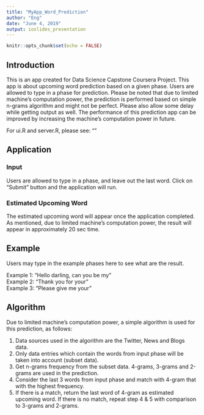 ---
title: "MyApp_Word_Prediction"
author: "Eng"
date: "June 4, 2019"
output: ioslides_presentation
---

```{r setup, include=FALSE}
knitr::opts_chunk$set(echo = FALSE)
```

## Introduction

This is an app created for Data Science Capstone Coursera Project. This app is about upcoming word prediction based on a given phase. Users are allowed to type in a phase for prediction. Please be noted that due to limited machine's computation power, the prediction is performed based on simple n-grams algorithm and might not be perfect. Please also allow some delay while getting output as well. The performance of this prediction app can be improved by increasing the machine's computation power in future.   

For ui.R and server.R, please see: "" 

## Application

### Input

Users are allowed to type in a phase, and leave out the last word. Click on "Submit" button and the application will run.

### Estimated Upcoming Word

The estimated upcoming word will appear once the application completed. As mentioned, due to limited machine's computation power, the result will appear in approximately 20 sec time.  

## Example

Users may type in the example phases here to see what are the result.

Example 1: "Hello darling, can you be my"  
Example 2: "Thank you for your"  
Example 3: "Please give me your"  

## Algorithm 

Due to limited machine's computation power, a simple algorithm is used for this prediction, as follows:

1. Data sources used in the algorithm are the Twitter, News and Blogs data.  
2. Only data entries which contain the words from input phase will be taken into account (subset data).  
3. Get n-grams frequency from the subset data. 4-grams, 3-grams and 2-grams are used in the prediction.  
4. Consider the last 3 words from input phase and match with 4-gram that with the highest frequency.  
5. If there is a match, return the last word of 4-gram as estimated upcoming word. If there is no match, repeat step 4 & 5 with comparison to 3-grams and 2-grams.  

